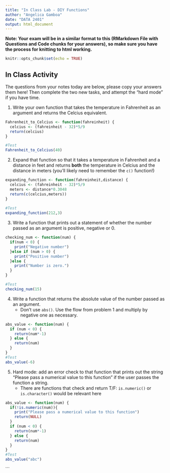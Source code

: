 ```yaml
---
title: "In Class Lab - DIY Functions"
author: "Angelica Gamboa"
date: "DATA 2401"
output: html_document
---
```

**Note: Your exam will be in a similar format to this (RMarkdown File with Questions and Code chunks for your answers), so make sure you have the process for knitting to html working.** 

```r
knitr::opts_chunk$set(echo = TRUE)
```

## In Class Activity 
The questions from your notes today are below, please copy your answers them here! Then complete the two new tasks, and attempt the "hard mode" if you have time. 

1. Write your own function that takes the temperature in Fahrenheit as an argument and returns the Celcius equivalent. 

```R
Fahrenheit_to_Celcius <- function(fahreinheit) {
  celcius <- (fahreinheit - 32)*5/9
  return(celcius)
}

#Test
Fahrenheit_to_Celcius(40)
```

2. Expand that function so that it takes a temperature in Fahrenheit and a distance in feet and returns **both** the temperature in Celcius and the distance in meters (you'll likely need to remember the `c()` function!)


```r
expanding_function <- function(fahreinheit,distance) {
  celcius <- (fahreinheit - 32)*5/9
  meters <- distance*0.3048
  return(c(celcius,meters))
}
  
#Test
expanding_function(212,3)

```


3. Write a function that prints out a statement of whether the number passed as an argument is positive, negative or 0. 

```R
checking_num <- function(num) {
  if(num < 0) {
    print("Negative number") 
  }else if (num > 0) {
    print("Positive number")
  }else {
    print("Number is zero.")
  }
}

#Test
checking_num(15)

```

4. Write a function that returns the absolute value of the number passed as an argument.
   + Don't use `abs()`. Use the flow from problem 1 and multiply by negative one as necessary. 
   
```r
abs_value <- function(num) {
  if (num < 0) {
    return(num*-1)
  } else {
    return(num)
  }
}
#Test
abs_value(-6)

```

5. Hard mode: add an error check to that function that prints out the string "Please pass a numerical value to this function" if the user passes the function a string. 
   + There are functions that check and return T/F: `is.numeric()` or `is.character()` would be relevant here
   
```r
abs_value <- function(num) {
  if(!is.numeric(num)){
    print("Please pass a numerical value to this function")
    return(NULL)
  }
  if (num < 0) {
    return(num*-1)
  } else {
    return(num)
  }
}
#Test
abs_value("abc")

```
   
   






```

